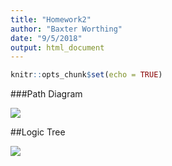 ```yaml
---
title: "Homework2"
author: "Baxter Worthing"
date: "9/5/2018"
output: html_document
---
```


```r
knitr::opts_chunk$set(echo = TRUE)
```

###Path Diagram


![](/Users/baxterworthing/Desktop/pathdiagram.png)

##Logic Tree

![](/Users/baxterworthing/Desktop/logictree.png)
